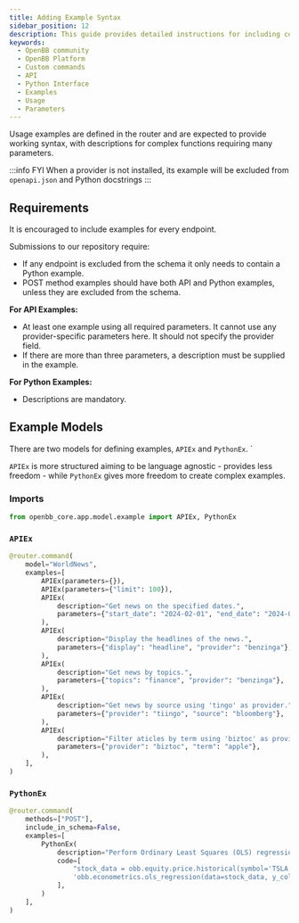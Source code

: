 ```yaml
---
title: Adding Example Syntax
sidebar_position: 12
description: This guide provides detailed instructions for including command examples in the router endpoints of the OpenBB Platform.
keywords:
  - OpenBB community
  - OpenBB Platform
  - Custom commands
  - API
  - Python Interface
  - Examples
  - Usage
  - Parameters
---
```



<HeadTitle title="Adding Example Syntax To Commands | OpenBB Docs" />

Usage examples are defined in the router and are expected to provide working syntax, with descriptions for complex functions requiring many parameters.

:::info FYI
When a provider is not installed, its example will be excluded from `openapi.json` and Python docstrings
:::

## Requirements

It is encouraged to include examples for every endpoint.

Submissions to our repository require:

- If any endpoint is excluded from the schema it only needs to contain a Python example.
- POST method examples should have both API and Python examples, unless they are excluded from the schema.

**For API Examples:**

- At least one example using all required parameters. It cannot use any provider-specific parameters here. It should not specify the provider field.
- If there are more than three parameters, a description must be supplied in the example.

**For Python Examples:**

- Descriptions are mandatory.

## Example Models

There are two models for defining examples, `APIEx` and `PythonEx`. `

`APIEx` is more structured aiming to be language agnostic - provides less freedom - while `PythonEx` gives more freedom to create complex examples.

### Imports

```python
from openbb_core.app.model.example import APIEx, PythonEx
```

### `APIEx`

```python
@router.command(
    model="WorldNews",
    examples=[
        APIEx(parameters={}),
        APIEx(parameters={"limit": 100}),
        APIEx(
            description="Get news on the specified dates.",
            parameters={"start_date": "2024-02-01", "end_date": "2024-02-07"},
        ),
        APIEx(
            description="Display the headlines of the news.",
            parameters={"display": "headline", "provider": "benzinga"},
        ),
        APIEx(
            description="Get news by topics.",
            parameters={"topics": "finance", "provider": "benzinga"},
        ),
        APIEx(
            description="Get news by source using 'tingo' as provider.",
            parameters={"provider": "tiingo", "source": "bloomberg"},
        ),
        APIEx(
            description="Filter aticles by term using 'biztoc' as provider.",
            parameters={"provider": "biztoc", "term": "apple"},
        ),
    ],
)
```

### `PythonEx`

```python
@router.command(
    methods=["POST"],
    include_in_schema=False,
    examples=[
        PythonEx(
            description="Perform Ordinary Least Squares (OLS) regression.",
            code=[
                "stock_data = obb.equity.price.historical(symbol='TSLA', start_date='2023-01-01', provider='fmp').to_df()",
                'obb.econometrics.ols_regression(data=stock_data, y_column="close", x_columns=["open", "high", "low"])',
            ],
        )
    ],
)
```
